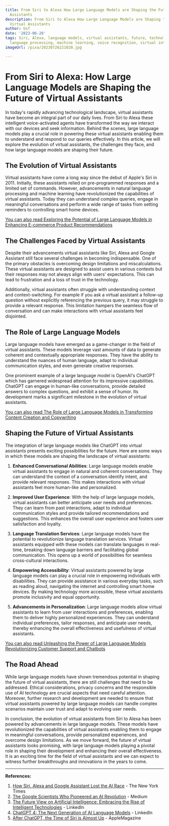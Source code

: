 ```yaml
---
title: From Siri to Alexa How Large Language Models are Shaping the Future of Virtual
  Assistants
description: From Siri to Alexa How Large Language Models are Shaping the Future of
  Virtual Assistants
author: Usf
date: '2023-06-28'
tags: Siri, Alexa, language models, virtual assistants, future, technology, AI, natural
  language processing, machine learning, voice recognition, virtual intelligence
imageUrl: /pixa/20230726221020.jpg

---
```

# From Siri  to Alexa: How  Large Language Models are Shaping the Future of Virtual Assistants

In today's rapidly advancing technological  landscape, virtual assistants have become an integral part of our daily lives. From Siri to Alexa these intelligent voice-activated agents have transformed the way we interact with  our devices and seek information. Behind the scenes, large language models play a  crucial role in powering these virtual assistants enabling them to understand and respond to our queries effectively. In this article, we will explore the evolution of virtual assistants, the  challenges they face, and  how large language models are shaping their future.

##  The Evolution of Virtual Assistants

Virtual assistants  have come a long way since the debut of Apple's Siri in 2011.  Initially, these  assistants relied on pre-programmed responses and a limited set of commands. However, advancements in natural language processing and  machine learning have revolutionized the capabilities of virtual assistants. Today they  can understand complex  queries, engage in meaningful conversations and perform a wide range  of tasks from  setting reminders to controlling smart home devices.

[You can also read Exploring the Potential of Large Language Models in Enhancing E-commerce Product Recommendations](Exploring%20the%20Potential%20of%20Large%20Language%20Models%20in%20Enhancing%20E-commerce%20Product%20Recommendations)


## The Challenges Faced by Virtual Assistants

Despite their advancements virtual assistants like  Siri,  Alexa and Google Assistant still face several challenges in becoming indispensable. One of the primary  obstacles is overcoming design limitations and miscalculations. These virtual assistants are designed to assist users  in various contexts but their  responses may not always align with users' expectations. This can lead to frustration and a loss of trust in the technology.

Additionally, virtual  assistants often struggle with understanding context and context-switching. For example if you ask a virtual assistant a follow-up question  without explicitly referencing the previous query, it may struggle to provide a relevant response. This limitation hampers the seamless  flow of conversation and can make interactions with virtual assistants feel disjointed.

## The Role of Large Language Models

Large language models have emerged as a game-changer in the field of virtual assistants. These  models leverage vast  amounts of data to generate coherent and contextually appropriate responses. They have the  ability to understand the  nuances of  human language,  adapt to individual communication styles, and even  generate creative responses.

One prominent example of a  large language  model is OpenAI's  ChatGPT which  has garnered widespread attention for its impressive capabilities. ChatGPT can engage in human-like conversations, provide detailed answers to complex questions, and exhibit a sense  of humor. Its development marks a significant milestone  in the evolution of virtual assistants.

[You can also read The Role of Large Language Models in Transforming Content Creation and Copywriting](The%20Role%20of%20Large%20Language%20Models%20in%20Transforming%20Content%20Creation%20and%20Copywriting)


##  Shaping the Future of Virtual Assistants

The integration of  large language  models like ChatGPT into virtual assistants presents exciting possibilities for the future. Here are some ways in which  these models are shaping the landscape of virtual assistants:

1. **Enhanced  Conversational Abilities**: Large language models  enable virtual assistants to  engage in natural and coherent conversations. They can understand the  context  of a conversation identify  intent, and provide relevant responses. This makes interactions with virtual assistants feel more human-like and personalized.

2. **Improved User  Experience**: With the help  of  large language models, virtual assistants  can better anticipate  user needs and preferences. They can learn from  past  interactions, adapt to individual communication styles and  provide tailored  recommendations and suggestions. This enhances the overall user  experience  and fosters  user satisfaction and loyalty.

3. **Language Translation Services**: Large language models have the potential to revolutionize language translation services. Virtual assistants equipped with these models can translate languages in real-time, breaking down language barriers and facilitating global communication. This  opens up a world of possibilities  for seamless cross-cultural interactions.

4. **Empowering Accessibility**:  Virtual assistants powered by large language models can play a  crucial role in empowering individuals with disabilities. They can provide assistance in various everyday tasks, such as reading aloud, navigating the internet and controlling smart home devices. By making technology more  accessible, these virtual assistants promote inclusivity and equal opportunity.

5. **Advancements in Personalization**: Large language  models allow virtual  assistants to learn from user interactions and preferences, enabling them to deliver  highly personalized experiences. They can understand individual preferences, tailor responses, and anticipate user needs, thereby enhancing the overall effectiveness and usefulness of virtual assistants.

[You can also read Unleashing the Power of Large Language Models  Revolutionizing Customer Support and  Chatbots](Unleashing%20the%20Power%20of%20Large%20Language%20Models%20Revolutionizing%20Customer%20Support%20and%20Chatbots)


## The Road Ahead

While large language models have shown tremendous potential in shaping the future of  virtual assistants, there are  still challenges  that need to be addressed. Ethical considerations, privacy concerns and the responsible use  of AI technology are  crucial aspects that need careful attention. Moreover, further research and development are needed to ensure  that virtual assistants  powered by large language models can handle complex  scenarios maintain user trust and adapt to evolving user  needs.

In conclusion,  the evolution of virtual assistants from Siri to  Alexa has been powered by advancements in large  language models. These models have revolutionized the capabilities of virtual assistants enabling them to engage in meaningful conversations,  provide personalized experiences, and overcome design limitations.  As we move forward, the future of virtual assistants looks promising, with large language models playing a pivotal role in shaping their development and enhancing their overall effectiveness. It is an exciting time for the field  of virtual assistants and we can expect to witness further breakthroughs and innovations in the years to  come.

---

**References:**

1. [How  Siri, Alexa and Google Assistant Lost the  AI Race](https://www.nytimes.com/2023/03/15/technology/siri-alexa-google-assistant-artificial-intelligence.html) -  The New York Times
2. [The Google Scientists Who Pioneered an AI Revolution](https://medium.com/@ai.news.official/the-google-scientists-who-pioneered-an-ai-revolution-53eaa45f3d44) - Medium
3. [The Future View on Artificial Intelligence: Embracing the Rise of Intelligent Technologies](https://www.linkedin.com/pulse/future-view-artificial-intelligence-embracing-rise-ravi-yadav) -  LinkedIn
4. [ChatGPT 4: The Next  Generation of AI  Language Models](https://www.linkedin.com/pulse/chatgpt-4-next-generation-ai-language-models-maria-nedkova) - LinkedIn
5. [After  ChatGPT, the Time  of Siri is Almost Up](https://applemagazine.com/daily-news-after-chatgpt-the-time-of-the-siri-is-almost-up/56106) - AppleMagazine